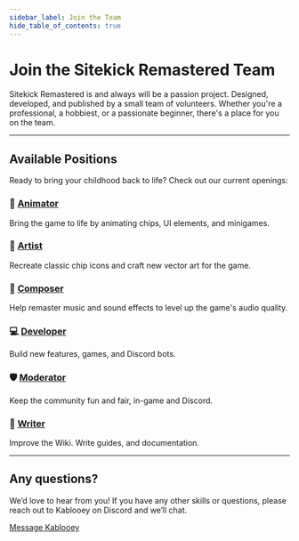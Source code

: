 ```yaml
---
sidebar_label: Join the Team
hide_table_of_contents: true
---
```


# Join the Sitekick Remastered Team

Sitekick Remastered is and always will be a passion project.  Designed, developed, and published by a small team of volunteers.  Whether you're a professional, a hobbiest, or a passionate beginner, there's a place for you on the team.

---

## Available Positions
Ready to bring your childhood back to life?  Check out our current openings:

### 🎥 [Animator](/docs/development/join_the_team/animator)
Bring the game to life by animating chips, UI elements, and minigames.

### 🎨 [Artist](/docs/development/join_the_team/artist)
Recreate classic chip icons and craft new vector art for the game.

### 🎼 [Composer](/docs/development/join_the_team/composer)
Help remaster music and sound effects to level up the game's audio quality.

### 💻 [Developer](/docs/development/join_the_team/developer)
Build new features, games, and Discord bots.

### 🛡️ [Moderator](/docs/development/join_the_team/moderator)
Keep the community fun and fair, in-game and Discord.

### 📝 [Writer](/docs/development/join_the_team/writer)
Improve the Wiki.  Write guides, and documentation.

---

## Any questions?
We’d love to hear from you! If you have any other skills or questions, please reach out to Kablooey on Discord and we’ll chat.

<a className="button" href="https://discordapp.com/channels/@me/653394550580183050">Message Kablooey</a>